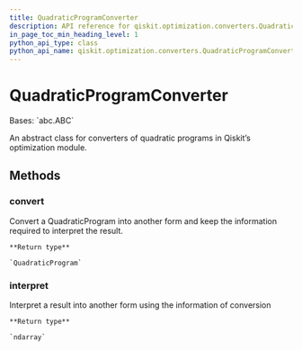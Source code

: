 ```yaml
---
title: QuadraticProgramConverter
description: API reference for qiskit.optimization.converters.QuadraticProgramConverter
in_page_toc_min_heading_level: 1
python_api_type: class
python_api_name: qiskit.optimization.converters.QuadraticProgramConverter
---
```


# QuadraticProgramConverter

<Class id="qiskit.optimization.converters.QuadraticProgramConverter" isDedicatedPage={true} github="https://github.com/qiskit-community/qiskit-aqua/tree/stable/0.9/qiskit/optimization/converters/quadratic_program_converter.py" signature="QuadraticProgramConverter">
  Bases: `abc.ABC`

  An abstract class for converters of quadratic programs in Qiskit’s optimization module.

  ## Methods

  ### convert

  <Function id="qiskit.optimization.converters.QuadraticProgramConverter.convert" name="convert" signature="abstract QuadraticProgramConverter.convert(problem)">
    Convert a QuadraticProgram into another form and keep the information required to interpret the result.

    **Return type**

    `QuadraticProgram`
  </Function>

  ### interpret

  <Function id="qiskit.optimization.converters.QuadraticProgramConverter.interpret" name="interpret" signature="abstract QuadraticProgramConverter.interpret(x)">
    Interpret a result into another form using the information of conversion

    **Return type**

    `ndarray`
  </Function>
</Class>

